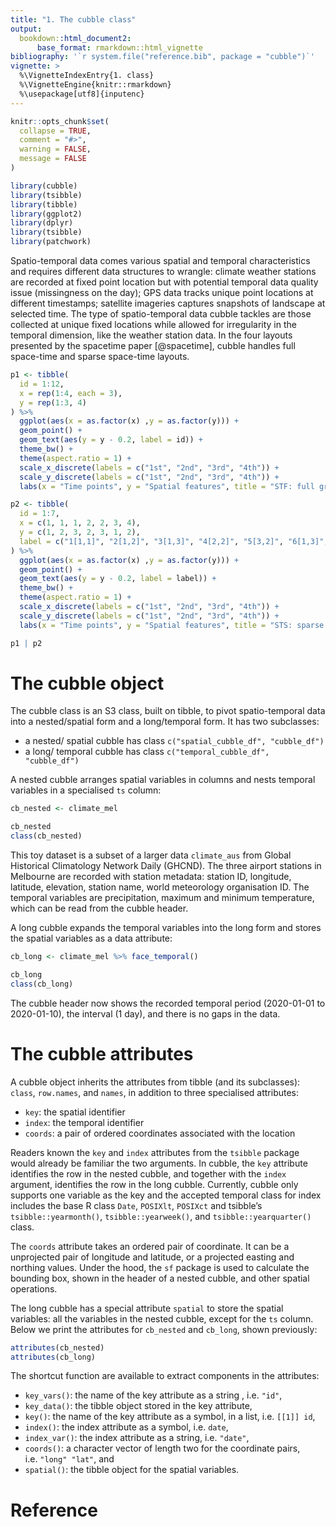 ```yaml
---
title: "1. The cubble class"
output: 
  bookdown::html_document2:
      base_format: rmarkdown::html_vignette
bibliography: '`r system.file("reference.bib", package = "cubble")`'
vignette: >
  %\VignetteIndexEntry{1. class}
  %\VignetteEngine{knitr::rmarkdown}
  %\usepackage[utf8]{inputenc}
---
```


```r
knitr::opts_chunk$set(
  collapse = TRUE,
  comment = "#>",
  warning = FALSE, 
  message = FALSE
)
```

```r
library(cubble)
library(tsibble)
library(tibble)
library(ggplot2)
library(dplyr)
library(tsibble)
library(patchwork)
```

Spatio-temporal data comes various spatial and temporal characteristics and requires different data structures to wrangle: climate weather stations are recorded at fixed point location but with potential temporal data quality issue (missingness on the day); GPS data tracks unique point locations at different timestamps; satellite imageries captures snapshots of landscape at selected time. The type of spatio-temporal data cubble tackles are those collected at unique fixed locations while allowed for irregularity in the temporal dimension, like the weather station data. In the four layouts presented by the spacetime paper [@spacetime], cubble handles full space-time and sparse space-time layouts.

```r
p1 <- tibble(
  id = 1:12,
  x = rep(1:4, each = 3),
  y = rep(1:3, 4)
) %>% 
  ggplot(aes(x = as.factor(x) ,y = as.factor(y))) + 
  geom_point() + 
  geom_text(aes(y = y - 0.2, label = id)) + 
  theme_bw() + 
  theme(aspect.ratio = 1) + 
  scale_x_discrete(labels = c("1st", "2nd", "3rd", "4th")) + 
  scale_y_discrete(labels = c("1st", "2nd", "3rd", "4th")) + 
  labs(x = "Time points", y = "Spatial features", title = "STF: full grid layout") 

p2 <- tibble(
  id = 1:7,
  x = c(1, 1, 1, 2, 2, 3, 4),
  y = c(1, 2, 3, 2, 3, 1, 2),
  label = c("1[1,1]", "2[1,2]", "3[1,3]", "4[2,2]", "5[3,2]", "6[1,3]", "7[2,4]")
) %>% 
  ggplot(aes(x = as.factor(x) ,y = as.factor(y))) + 
  geom_point() + 
  geom_text(aes(y = y - 0.2, label = label)) + 
  theme_bw() + 
  theme(aspect.ratio = 1) + 
  scale_x_discrete(labels = c("1st", "2nd", "3rd", "4th")) + 
  scale_y_discrete(labels = c("1st", "2nd", "3rd", "4th")) + 
  labs(x = "Time points", y = "Spatial features", title = "STS: sparse grid layout") 

p1 | p2
```

# The cubble object

The cubble class is an S3 class, built on tibble, to pivot spatio-temporal data into a nested/spatial form and a long/temporal form. It has two subclasses: 

  - a nested/ spatial cubble has class `c("spatial_cubble_df", "cubble_df")`
  - a long/ temporal cubble has class `c("temporal_cubble_df", "cubble_df")`

A nested cubble arranges spatial variables in columns and nests temporal variables in a specialised `ts` column: 

```r
cb_nested <- climate_mel
```

```r
cb_nested
class(cb_nested)
```

This toy dataset is a subset of a larger data `climate_aus` from Global Historical Climatology Network Daily (GHCND). The three airport stations in Melbourne are recorded with station metadata: station ID, longitude, latitude, elevation, station name, world meteorology organisation ID. The temporal variables are precipitation, maximum and minimum temperature, which can be read from the cubble header. 

A long cubble expands the temporal variables into the long form and stores the spatial variables as a data attribute: 

```r
cb_long <- climate_mel %>% face_temporal()
```

```r
cb_long
class(cb_long)
```

The cubble header now shows the recorded temporal period (2020-01-01 to 2020-01-10), the interval (1 day), and there is no gaps in the data.

# The cubble attributes

A cubble object inherits the attributes from tibble (and its subclasses): `class`, `row.names`, and `names`, in addition to three specialised attributes: 

  - `key`: the spatial identifier
  - `index`: the temporal identifier
  - `coords`: a pair of ordered coordinates associated with the location
  
Readers known the `key` and `index` attributes from the `tsibble` package would already be familiar the two arguments. In cubble, the `key` attribute identifies the row in the nested cubble, and together with the `index` argument, identifies the row in the long cubble. Currently, cubble only supports one variable as the key and the accepted temporal class for index includes the base R class `Date`, `POSIXlt`, `POSIXct` and tsibble's `tsibble::yearmonth()`, `tsibble::yearweek()`, and `tsibble::yearquarter()` class.

The `coords` attribute takes an ordered pair of coordinate. It can be a unprojected pair of longitude and latitude, or a projected easting and northing values. Under the hood, the `sf` package is used to calculate the bounding box, shown in the header of a nested cubble, and other spatial operations.

The long cubble has a special attribute `spatial` to store the spatial variables: all the variables in the nested cubble, except for the `ts` column. Below we print the attributes for `cb_nested` and `cb_long`, shown previously:

```r
attributes(cb_nested)
attributes(cb_long)
```

The shortcut function are available to extract components in the attributes:

  - `key_vars()`: the name of the key attribute as a string , i.e. `"id"`, 
  - `key_data()`: the tibble object stored in the key attribute,
  - `key()`: the name of the key attribute as a symbol, in a list, i.e. `[[1]] id`,
  - `index()`: the index attribute as a symbol, i.e. `date`,
  - `index_var()`: the index attribute as a string, i.e. `"date"`,
  - `coords()`: a character vector of length two for the coordinate pairs, i.e. `"long" "lat"`, and
  - `spatial()`: the tibble object for the spatial variables.

# Reference
